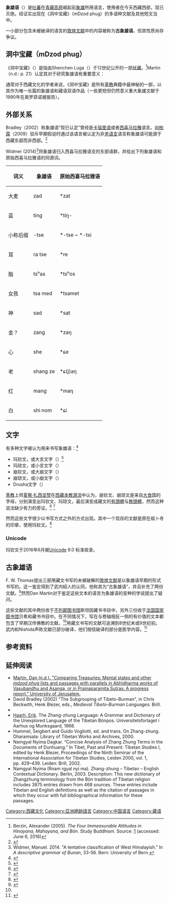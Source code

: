 {{Infobox language
  |name=象雄语
  |region=[[西藏|西藏]]西部、[[中亚|中亚]]
  |era=7世纪–10世纪
  |ref=linglist
  |familycolor=汉藏语系
  |fam1=[[汉藏语系|汉藏语系]]
  |fam2=[[藏-喜马拉雅语群|藏-喜马拉雅语群]] ?
  |fam3=[[西喜马拉雅语支|西喜马拉雅语支]]
  |fam4=Almora
  |iso3=xzh
  |linglist=xzh
  |glotto=zhan1239
  |glottorefname=Zhangzhung
}}
'''象雄语'''（{{Bo|ཞང་ཞུང|w=zhang zhung|玛钦文|𑲆𑱵𑲆𑲲𑱵|}}）是[[吐蕃|吐蕃]]在[[青藏高原|青藏高原]]崛起前[[象雄|象雄]]所用语言，使用者在今天西藏西部，现已灭绝。经证实出现在《洞中宝藏》（mDzod phug）的多语种文献及其他短文当中。

一小部分包含未被破译的语言的[[敦煌文献|敦煌文献]]中的内容被称为'''古象雄语'''，但其性质尚存争议。

== 洞中宝藏（mDzod phug） ==
《洞中宝藏》（{{bo|མཛོད་ཕུག|w=mdzod phug}}）是指由Shenchen Luga（{{bo|གཤེན་ཆེན་ཀླུ་དགའ|w=gshen chen klu dga'}}）于12世纪公开的一部[[伏藏|伏藏]]。<ref>Berzin, Alexander (2005). ''The Four Immeasurable Attitudes in Hinayana, Mahayana, and Bön.'' Study Buddhism. Source: [http://studybuddhism.com/en/advanced-studies/abhidharma-tenet-systems/comparison-of-buddhist-traditions/the-four-immeasurables-in-hinayana-mahayana-and-bon] {{Wayback|url=http://studybuddhism.com/en/advanced-studies/abhidharma-tenet-systems/comparison-of-buddhist-traditions/the-four-immeasurables-in-hinayana-mahayana-and-bon |date=20170101101401 }} (accessed: June 6, 2016)</ref>Martin（n.d.: p. 21）认定其对于研究象雄语有重要意义：

{{quote|For students of Tibetan culture in general, the ''mDzod phug'' is one of the most intriguing of all Bön scriptures, since it is the only lengthy bilingual work in Zhang-zhung and Tibetan (some of the shorter but still significant sources for Zhang-zhung are signalled in Orofino 1990)."<ref>Martin, Dan (n.d.). "Comparing Treasuries: Mental states and other ''mdzod phug'' lists and passages with parallels in Abhidharma works of Vasubandhu and Asanga, or in Prajnaparamita Sutras: A progress report." 耶路撒冷大学. 来源：{{cite web |url=http://ir.minpaku.ac.jp/dspace/bitstream/10502/1286/1/SER15_004.pdf |title=存档副本 |accessdate=2010-03-01 |deadurl=yes |archiveurl=https://web.archive.org/web/20110628000301/http://ir.minpaku.ac.jp/dspace/bitstream/10502/1286/1/SER15_004.pdf |archivedate=2011-06-28 }} (accessed: Monday March 1, 2010)</ref>}}

通常对于西藏文化的学者来说，《洞中宝藏》是所有[[苯教|苯教]]典籍中最神秘的一部，以其作为唯一长篇的象雄语和藏语双语作品（一些更短但仍然意义重大象雄文献于1990年在奥罗菲诺被报告）。

== 外部关系 ==
Bradley（2002）称象雄语“现已认定”曾经是[[卡瑙里语|卡瑙里语]]或者[[西喜马拉雅语支|西喜马拉雅]]语言。[[向柏霖|向柏霖]]（2009）驳斥早期假说时通过该语言被认定为非[[羌语支|羌语支]]语言称象雄语可能源于西藏东部而非西部。<ref>{{cite book |last=Jacques |first=Guillaume |chapter=Zhangzhung and Qiangic Languages |chapter-url=https://hal.archives-ouvertes.fr/halshs-00339148/document |format=PDF |title=Issues in Tibeto-Burman Historical Linguistics |series=Senri Ethnological Studies |volume=75 |pages=121–130 |editor=Yasuhiko Nagano |year=2009 |access-date=2017-01-06 |archive-date=2017-02-26 |archive-url=https://web.archive.org/web/20170226132302/https://hal.archives-ouvertes.fr/halshs-00339148/document |dead-url=no }}</ref>

Widmer (2014)<ref>Widmer, Manuel. 2014. "A tentative classification of West Himalayish." In ''A descriptive grammar of Bunan'', 33-56. Bern: University of Bern.</ref>{{rp|53-56}}将象雄语归入西喜马拉雅语支的东部语群，并给出下列象雄语和原始西喜马拉雅语的同源词。

{| class="wikitable"
! 词义 !! 象雄语 !! 原始西喜马拉雅语
|-
| 大麦 || zad || *zat
|-
| 蓝 || ting || *tiŋ-
|-
| 小称后缀 || -tse || *-tse ~ *-tsi
|-
| 耳 || ra tse || *re
|-
| 脂 || tsʰas || *tsʰos
|-
| 女孩 || tsa med || *tsamet
|-
| 神 || sad || *sat
|-
| 金？ || zang || *zaŋ
|-
| 心 || she || *ɕe
|-
| 老 || shang ze || *ɕ(j)aŋ
|-
| 红 || mang || *maŋ
|-
| 白 || shi nom || *ɕi
|}

== 文字 ==
{{Infobox writing system
|name        = 玛钦文<br/>Marchen
|type        = [[元音附标文字|元音附标文字]]
|time        = 
|languages   = 象雄语
|creator     = 
|iso15924    = Marc
|unicode     = [http://www.unicode.org/charts/PDF/U11C70.pdf U+11C70–U+11CBF]
|note        = 
}}

有多种文字被认为用来书写象雄语：<ref>{{cite web | last=West | first=Andrew | authorlink=Andrew West (linguist) | title=N4032: Proposal to encode the Marchen script in the SMP of the UCS | url=http://www.unicode.org/L2/L2011/11140-n4032-marchen.pdf | date=30 April 2011 | accessdate=2017-01-06 | archive-date=2017-07-06 | archive-url=https://web.archive.org/web/20170706090950/http://www.unicode.org/L2/L2011/11140-n4032-marchen.pdf | dead-url=no }}</ref>

* 玛钦文，或大言文字（{{bo|སྨར་ཆེན|w=smar chen}}）<ref name="N4491">{{cite web|url=http://www.unicode.org/L2/L2013/13197-marchen.pdf|title=N4491: Final proposal to encode the Marchen script in the SMP of the UCS|date=2013-10-22|first=Andrew|last=West|accessdate=2017-01-06|archive-date=2016-04-29|archive-url=https://web.archive.org/web/20160429210602/http://www.unicode.org/L2/L2013/13197-marchen.pdf|dead-url=no}}</ref>
* 玛琼文，或小言文字（{{bo|སྨར་ཆུང|w=smar chung}}）
* 崩钦文，或大崩文字（{{bo|སྤུངས་ཆེན|w=spungs chen}}）
* 崩琼文，或小崩文字（{{bo|སྤུངས་ཆུང|w=spungs chung}}）
* Drusha文字（{{bo|བྲུ་ཤ|w=bru sha}}）

[[苯教|苯教]]上师[[夏察·扎西坚赞|夏察·扎西坚赞]]在[[西藏本教源流|西藏本教源流]]中认为，崩钦文、崩琼文是来自[[大食|大食]]国的字母，分别演变出玛钦文、玛琼文，最后演变成藏文的[[有頭體|有頭體]]与[[無頭體|無頭體]]，然而这种说法缺少有力的旁证。<ref> {{Cite book | author = 夏察·扎西坚赞 | title = 西藏苯教源流 | location = 北京 | publisher = 民族出版社 | date = 2003 | pages = | ISBN =  | accessdate =  | url =  | language =  | quote =  }} </ref> <ref>{{Cite journal |author= 萨尔吉 |url= http://kns.cnki.net/KCMS/detail/detail.aspx?filename=xbmz201002006&dbname=CJFD&dbcode=CJFQ |title= 藏文字母起源的再思考 |journal= 西北民族大学学报(哲学社会科学版) |year= 2010 |issue= 2 |access-date= 2018-04-08 |archive-date= 2018-04-08 |archive-url= https://web.archive.org/web/20180408205813/http://kns.cnki.net/KCMS/detail/detail.aspx?filename=xbmz201002006&dbname=CJFD&dbcode=CJFQ |dead-url= no }}</ref>

然而这些文字很少以书写方式之外的方式出现。其中一个现存的文献是原在祖卜寺的印章，使用玛钦文。<ref>{{Cite web | last=West | first=Andrew | title=Zhang Zhung Royal Seal | url=http://babelstone.co.uk/Blog/2008/01/zhang-zhung-royal-seal.html | date=1 January 2008 | accessdate=2017-01-06 | archive-date=2010-12-12 | archive-url=https://web.archive.org/web/20101212221413/http://babelstone.co.uk/Blog/2008/01/zhang-zhung-royal-seal.html | dead-url=no }}</ref>
<!--
In the words of McKay (2003: p. 447):
<blockquote>"There is also a Zhang-zhung alphabet, but despite its rather unusual appearance to anyone who is unfamiliar with the Indo-Tibetan ornate style of lettering known as lan-tsha, one observes that it is modeled letter by letter upon Thon-mi Sambhota's alphabet of thirty letters."<ref>McKay, Alex (2003). ''The history of Tibet, Volume 1. Volume 9 of International Institute of Administrative Sciences monographs The History of Tibet.'' Source: [https://books.google.com/books?id=DVZ0gdBp6u0C&pg=PA447&lpg=PA447&dq=Zhangzhung+lantsha&source=bl&ots=qUSliQ3e_y&sig=kpP-8u4N7CZiFWM6Y-F40QwQS9Y&hl=en&ei=3k3sSuHuH4yGkAXfvvCbDw&sa=X&oi=book_result&ct=result&resnum=4&ved=0CBQQ6AEwAw#v=onepage&q=&f=false] (accessed: Sunday November 1, 2009), p.447</ref></blockquote>
-->

===Unicode===
{{main|瑪欽文 (Unicode區段)}}
玛钦文于2016年6月被[[Unicode|Unicode]] 9.0 标准收录。

{{Unicode chart Marchen}}

== 古象雄语 ==
F. W. Thomas提出三部用藏文书写的未被破解的[[敦煌文献|敦煌文献]]是以象雄语早期的形式书写的。这一鉴定得到了武内紹人的认同，他称其为“古象雄语”，并且补充了两份文献。<ref name="Takeuchi">{{cite book | author=Tsuguhito Takeuchi | chapter = The Old Zhangzhung Manuscript Stein Or 8212/188 | title = Medieval Tibeto-Burman Languages | url=https://archive.org/details/medievaltibetobu00beck | editor = Christopher Beckwith | pages = [https://archive.org/details/medievaltibetobu00beck/page/n1 1]–11 | location = Leiden | publisher = Brill | year = 2002 | isbn = 978-90-04-12424-0 }}</ref>然而Dan Martin对于鉴定这些文本的语言为象雄语的变种的学说提出了疑问。

这些文献的其中两份收于[[不列颠图书馆|不列颠图书馆]]斯坦因藏书书目中，另外三份收于[[法国国家图书馆|法国国家图书馆]]贝希和藏书书目中。在不同情况下，写在与卷轴相反一侧的有价值的文本都包含了早期汉传佛教的文献。<ref name="Takeuchi"/>用藏文书写的文献可追溯到8世纪末或9世纪初。武内和Nishida声称文献已部分破译，他们相信破译的部分是医学内容。<ref>{{cite book | chapter = The Present Stage of Deciphering Old Zhangzhung | first1 = Tsuguhito | last1 = Takeuchi | first2 = Ai | last2 = Nishida | pages = 151–165 | title = Issues in Tibeto-Burman Historical Linguistics | editor-first = Yasuhiko | editor-last = Nagano | series = Senri Ethnological Studies | volume = 75 | year = 2009 | chapter-url = https://minpaku.repo.nii.ac.jp/?action=repository_uri&item_id=2570&file_id=18&file_no=1 | format = PDF }}</ref>

==参考资料==
{{Reflist|2}}

==延伸阅读==
{{refbegin}}
*[https://web.archive.org/web/20110628000301/http://ir.minpaku.ac.jp/dspace/bitstream/10502/1286/1/SER15_004.pdf Martin, Dan (n.d.). "Comparing Treasuries: Mental states and other ''mdzod phug'' lists and passages with parallels in Abhidharma works of Vasubandhu and Asanga, or in Prajnaparamita Sutras: A progress report." University of Jerusalem.]
*David Bradley (2002) "The Subgrouping of Tibeto-Burman", in Chris Beckwith, Henk Blezer, eds., ''Medieval Tibeto-Burman Languages.'' Brill.
* {{cite book | first = Dan | last = Martin | year = 2004 | title = Zhang-zhung Dictionary | url = https://archive.org/details/zhang-zhung-dictionary-200404 }}
*[[Erik_Haarh|Haarh, Erik]]. The Zhang-zhung Language: A Grammar and Dictionary of the Unexplored Language of the Tibetan Bönpos. Universitetsforlaget i Aarhus og Munksgaard, 1968.
*Hummel, Seigbert and Guido Vogliotti, ed. and trans. On Zhang-zhung. Dharamsala: Library of Tibetan Works and Archives, 2000.
*Namgyal Nyima Dagkar. “Concise Analysis of Zhang Zhung Terms in the Documents of Dunhuang.” In Tibet, Past and Present: Tibetan Studies I, edited by Henk Blezer, Proceedings of the Ninth Seminar of the International Association for Tibetan Studies, Leiden 2000, vol. 1, pp. 429–439. Leiden: Brill, 2002.
*Namgyal Nyima (Rnam rgyal nyi ma). Zhang-zhung – Tibetan – English Contextual Dictionary. Berlin, 2003. Description: This new dictionary of Zhangzhung terminology from the Bön tradition of Tibetan religion includes 3875 entries drawn from 468 sources. These entries include Tibetan and English definitions as well as the citation of passages in which they occur with full bibliographical information for these passages.
{{refend}}



{{中國語言}}
{{Tibetan language}}

[[Category:西藏文化|Category:西藏文化]]
[[Category:亞洲絕跡語言|Category:亞洲絕跡語言]]
[[Category:中国语言|Category:中国语言]]
[[Category:藏语|Category:藏语]]